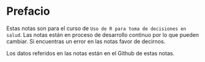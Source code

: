 # Prefacio {.unnumbered}

Estas notas son para el curso de `Uso de R para toma de decisiones en salud`. Las notas están en proceso de desarrollo continuo por lo que pueden cambiar. Si encuentras un error en las notas favor de decirnos. 

::: {.callout-note}
Los datos referidos en las notas están en el Github de estas notas. 
:::


